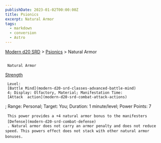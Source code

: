```yaml
---
publishDate: 2023-01-02T00:00:00Z
title: Psionics
excerpt: Natural Armor
tags:
  - markdown
  - conversion
  - Astro
---
```


[Modern d20 SRD](/#modernD20) >
[Psionics](modern-d20-srd-psionics-index) > Natural Armor

##

     Natural Armor

[Strength](modern-d20-srd-basics-ability-scores)

     Level:
     [Battle Mind](modern-d20-srd-classes-advanced-battle-mind)
     4; Display: Olfactory, Material; Manifestation Time:
     [Attack  action](modern-d20-srd-combat-attack-actions)
; Range: Personal; Target: You; Duration: 1 minute/level; Power Points: 7

     This power provides a +4 natural armor bonus to the manifesters
     [Defense](modern-d20-srd-combat-defense)
     . Natural armor does not carry an armor penalty and does not reduce speed. This powers effect does not stack with other natural armor bonuses.
